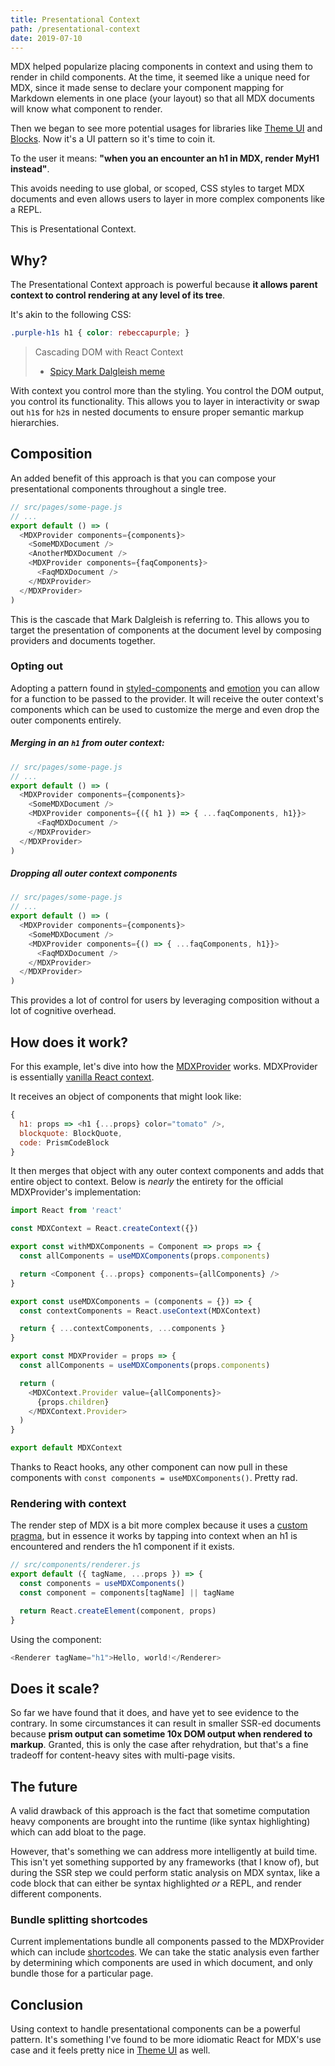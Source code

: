 ```yaml
---
title: Presentational Context
path: /presentational-context
date: 2019-07-10
---
```


MDX helped popularize placing components in context and using
them to render in child components. At the time, it seemed
like a unique need for MDX, since it made sense to declare
your component mapping for Markdown elements in one place
(your layout) so that all MDX documents will know what component
to render.

Then we began to see more potential usages for libraries like
[Theme UI](https://theme-ui.com) and [Blocks](https://mdx-blocks.com).
Now it's a UI pattern so it's time to coin it.

To the user it means: **"when you an encounter an h1 in MDX, render
MyH1 instead"**.

This avoids needing to use global, or scoped, CSS styles to
target MDX documents and even allows users to layer in more
complex components like a REPL.

This is Presentational Context.

## Why?

The Presentational Context approach is powerful because **it allows
parent context to control rendering at any level of its tree**.

It's akin to the following CSS:

```css
.purple-h1s h1 { color: rebeccapurple; }
```

> Cascading DOM with React Context
>
> - [Spicy Mark Dalgleish meme](https://mobile.twitter.com/markdalgleish/status/1148695292381806592)

With context you control more than the styling. You control the
DOM output, you control its functionality. This allows you to layer
in interactivity or swap out `h1`s for `h2`s in nested documents to
ensure proper semantic markup hierarchies.

## Composition

An added benefit of this approach is that you can compose
your presentational components throughout a single tree.

```js
// src/pages/some-page.js
// ...
export default () => (
  <MDXProvider components={components}>
    <SomeMDXDocument />
    <AnotherMDXDocument />
    <MDXProvider components={faqComponents}>
      <FaqMDXDocument />
    </MDXProvider>
  </MDXProvider>
)
```

This is the cascade that Mark Dalgleish is referring to. This allows
you to target the presentation of components at the document level
by composing providers and documents together.

### Opting out

Adopting a pattern found in [styled-components](https://styled-components.com)
and [emotion](https://emotion.sh) you can allow for a function to be passed
to the provider. It will receive the outer context's components which can
be used to customize the merge and even drop the outer components entirely.

##### Merging in an `h1` from outer context:

```js
// src/pages/some-page.js
// ...
export default () => (
  <MDXProvider components={components}>
    <SomeMDXDocument />
    <MDXProvider components={({ h1 }) => { ...faqComponents, h1}}>
      <FaqMDXDocument />
    </MDXProvider>
  </MDXProvider>
)
```

##### Dropping all outer context components

```js
// src/pages/some-page.js
// ...
export default () => (
  <MDXProvider components={components}>
    <SomeMDXDocument />
    <MDXProvider components={() => { ...faqComponents, h1}}>
      <FaqMDXDocument />
    </MDXProvider>
  </MDXProvider>
)
```

This provides a lot of control for users by leveraging composition
without a lot of cognitive overhead.

## How does it work?

For this example, let's dive into how the
[MDXProvider](https://mdxjs.com/getting-started#mdxprovider)
works. MDXProvider is essentially
[vanilla React context](https://reactjs.org/docs/context.html).

It receives an object of components that might look like:

```js
{
  h1: props => <h1 {...props} color="tomato" />,
  blockquote: BlockQuote,
  code: PrismCodeBlock
}
```

It then merges that object with any outer context components
and adds that entire object to context. Below is _nearly_ the
entirety for the official MDXProvider's implementation:

```js
import React from 'react'

const MDXContext = React.createContext({})

export const withMDXComponents = Component => props => {
  const allComponents = useMDXComponents(props.components)

  return <Component {...props} components={allComponents} />
}

export const useMDXComponents = (components = {}) => {
  const contextComponents = React.useContext(MDXContext)

  return { ...contextComponents, ...components }
}

export const MDXProvider = props => {
  const allComponents = useMDXComponents(props.components)

  return (
    <MDXContext.Provider value={allComponents}>
      {props.children}
    </MDXContext.Provider>
  )
}

export default MDXContext
```

Thanks to React hooks, any other component can now pull
in these components with `const components = useMDXComponents()`.
Pretty rad.

### Rendering with context

The render step of MDX is a bit more complex because it uses
a [custom pragma](https://mdxjs.com/blog/custom-pragma/), but in
essence it works by tapping into context when an h1 is encountered
and renders the h1 component if it exists.

```js
// src/components/renderer.js
export default ({ tagName, ...props }) => {
  const components = useMDXComponents()
  const component = components[tagName] || tagName

  return React.createElement(component, props)
}
```

Using the component:

```js
<Renderer tagName="h1">Hello, world!</Renderer>
```

## Does it scale?

So far we have found that it does, and have yet to see evidence to the
contrary. In some circumstances it can result in smaller SSR-ed documents
because **prism output can sometime 10x DOM output when rendered to markup**.
Granted, this is only the case after rehydration, but that's a fine tradeoff
for content-heavy sites with multi-page visits.

## The future

A valid drawback of this approach is the fact that sometime computation
heavy components are brought into the runtime (like syntax highlighting)
which can add bloat to the page.

However, that's something we can address more intelligently at build time.
This isn't yet something supported by any frameworks (that I know of), but
during the SSR step we could perform static analysis on MDX syntax, like a
code block that can either be syntax highlighted _or_ a REPL, and render
different components.

### Bundle splitting shortcodes

Current implementations bundle all components passed to the MDXProvider which
can include [shortcodes](https://mdxjs.com/blog/shortcodes/). We can take the
static analysis even farther by determining which components are used in which
document, and only bundle those for a particular page.

## Conclusion

Using context to handle presentational components can be a powerful pattern.
It's something I've found to be more idiomatic React for MDX's use case and
it feels pretty nice in [Theme UI](https://theme-ui.com) as well.
